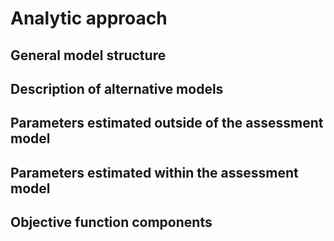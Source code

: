 # Analytic approach 

## General model structure

## Description of alternative models

## Parameters estimated outside of the assessment model

## Parameters estimated within the assessment model

## Objective function components

